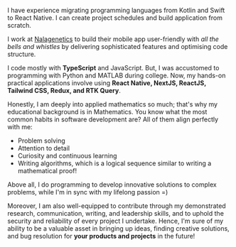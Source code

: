 I have experience migrating programming languages from Kotlin and Swift to React Native. I can create project schedules and build application from scratch.

I work at [Nalagenetics](https://nalagenetics.com) to build their mobile app user-friendly with _all the bells and whistles_ by delivering sophisticated features and optimising code structure.

I code mostly with **TypeScript** and JavaScript. But, I was accustomed to programming with Python and MATLAB during college. Now, my hands-on practical applications involve using **React Native, NextJS, ReactJS, Tailwind CSS, Redux, and RTK Query**.

Honestly, I am deeply into applied mathematics so much; that's why my educational background is in Mathematics. You know what the most common habits in software development are? All of them align perfectly with me:

- Problem solving
- Attention to detail
- Curiosity and continuous learning
- Writing algorithms, which is a logical sequence similar to writing a mathematical proof!

Above all, I do programming to develop innovative solutions to complex problems, while I'm in sync with my lifelong passion =)

Moreover, I am also well-equipped to contribute through my demonstrated research, communication, writing, and leadership skills, and to uphold the security and reliability of every project I undertake. Hence, I'm sure of my ability to be a valuable asset in bringing up ideas, finding creative solutions, and bug resolution for **your products and projects** in the future!
